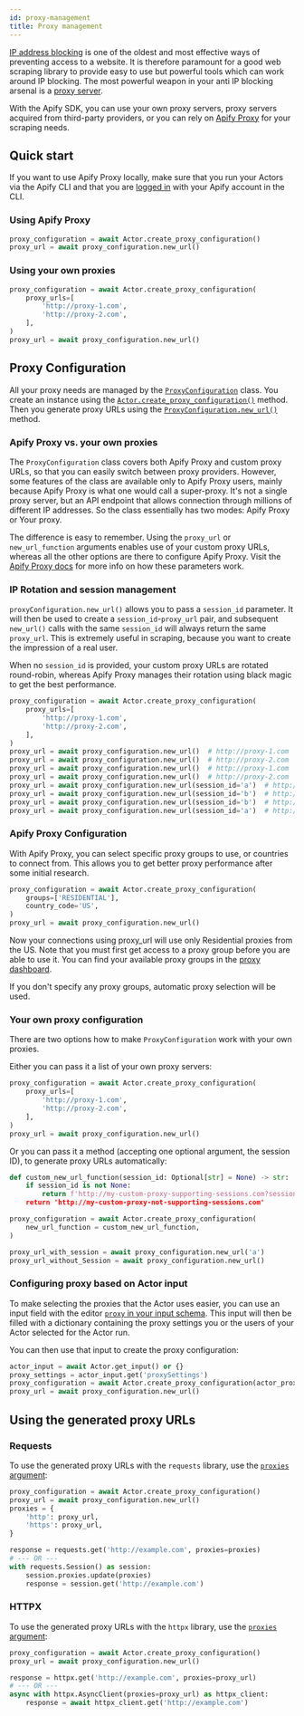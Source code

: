 ```yaml
---
id: proxy-management
title: Proxy management
---
```


[IP address blocking](https://en.wikipedia.org/wiki/IP_address_blocking)
is one of the oldest and most effective ways of preventing access to a website.
It is therefore paramount for a good web scraping library
to provide easy to use but powerful tools which can work around IP blocking.
The most powerful weapon in your anti IP blocking arsenal
is a [proxy server](https://en.wikipedia.org/wiki/Proxy_server).

With the Apify SDK, you can use your own proxy servers,
proxy servers acquired from third-party providers,
or you can rely on [Apify Proxy](https://apify.com/proxy) for your scraping needs.

## Quick start

If you want to use Apify Proxy locally,
make sure that you run your Actors via the Apify CLI
and that you are [logged in](https://docs.apify.com/cli/docs/installation#login-with-your-apify-account) with your Apify account in the CLI.

### Using Apify Proxy

```python
proxy_configuration = await Actor.create_proxy_configuration()
proxy_url = await proxy_configuration.new_url()
```

### Using your own proxies

```python
proxy_configuration = await Actor.create_proxy_configuration(
    proxy_urls=[
        'http://proxy-1.com',
        'http://proxy-2.com',
    ],
)
proxy_url = await proxy_configuration.new_url()
```

## Proxy Configuration

All your proxy needs are managed by the [`ProxyConfiguration`](../../reference/class/ProxyConfiguration) class.
You create an instance using the [`Actor.create_proxy_configuration()`](../../reference/class/Actor#create_proxy_configuration) method.
Then you generate proxy URLs using the [`ProxyConfiguration.new_url()`](../../reference/class/ProxyConfiguration#new_url) method.

### Apify Proxy vs. your own proxies

The `ProxyConfiguration` class covers both Apify Proxy and custom proxy URLs,
so that you can easily switch between proxy providers.
However, some features of the class are available only to Apify Proxy users,
mainly because Apify Proxy is what one would call a super-proxy.
It's not a single proxy server, but an API endpoint that allows connection
through millions of different IP addresses.
So the class essentially has two modes: Apify Proxy or Your proxy.

The difference is easy to remember.
Using the `proxy_url` or `new_url_function` arguments enables use of your custom proxy URLs,
whereas all the other options are there to configure Apify Proxy.
Visit the [Apify Proxy docs](https://docs.apify.com/proxy) for more info on how these parameters work.

### IP Rotation and session management

`proxyConfiguration.new_url()` allows you to pass a `session_id` parameter.
It will then be used to create a `session_id`-`proxy_url` pair,
and subsequent `new_url()` calls with the same `session_id` will always return the same `proxy_url`.
This is extremely useful in scraping, because you want to create the impression of a real user.

When no `session_id` is provided, your custom proxy URLs are rotated round-robin,
whereas Apify Proxy manages their rotation using black magic to get the best performance.

```python
proxy_configuration = await Actor.create_proxy_configuration(
    proxy_urls=[
        'http://proxy-1.com',
        'http://proxy-2.com',
    ],
)
proxy_url = await proxy_configuration.new_url()  # http://proxy-1.com
proxy_url = await proxy_configuration.new_url()  # http://proxy-2.com
proxy_url = await proxy_configuration.new_url()  # http://proxy-1.com
proxy_url = await proxy_configuration.new_url()  # http://proxy-2.com
proxy_url = await proxy_configuration.new_url(session_id='a')  # http://proxy-1.com
proxy_url = await proxy_configuration.new_url(session_id='b')  # http://proxy-2.com
proxy_url = await proxy_configuration.new_url(session_id='b')  # http://proxy-2.com
proxy_url = await proxy_configuration.new_url(session_id='a')  # http://proxy-1.com
```

### Apify Proxy Configuration

With Apify Proxy, you can select specific proxy groups to use, or countries to connect from.
This allows you to get better proxy performance after some initial research.

```python
proxy_configuration = await Actor.create_proxy_configuration(
    groups=['RESIDENTIAL'],
    country_code='US',
)
proxy_url = await proxy_configuration.new_url()
```

Now your connections using proxy_url will use only Residential proxies from the US.
Note that you must first get access to a proxy group before you are able to use it.
You can find your available proxy groups in the [proxy dashboard](https://console.apify.com/proxy).

If you don't specify any proxy groups, automatic proxy selection will be used.

### Your own proxy configuration

There are two options how to make `ProxyConfiguration` work with your own proxies.

Either you can pass it a list of your own proxy servers:

```python
proxy_configuration = await Actor.create_proxy_configuration(
    proxy_urls=[
        'http://proxy-1.com',
        'http://proxy-2.com',
    ],
)
proxy_url = await proxy_configuration.new_url()
```

Or you can pass it a method (accepting one optional argument, the session ID),
to generate proxy URLs automatically:

```python
def custom_new_url_function(session_id: Optional[str] = None) -> str:
    if session_id is not None:
        return f'http://my-custom-proxy-supporting-sessions.com?session-id={session_id}
    return 'http://my-custom-proxy-not-supporting-sessions.com'

proxy_configuration = await Actor.create_proxy_configuration(
    new_url_function = custom_new_url_function,
)

proxy_url_with_session = await proxy_configuration.new_url('a')
proxy_url_without_Session = await proxy_configuration.new_url()
```

### Configuring proxy based on Actor input

To make selecting the proxies that the Actor uses easier,
you can use an input field with the editor [`proxy` in your input schema](https://docs.apify.com/platform/actors/development/input-schema#object).
This input will then be filled with a dictionary containing the proxy settings you or the users of your Actor selected for the Actor run.

You can then use that input to create the proxy configuration:

```python
actor_input = await Actor.get_input() or {}
proxy_settings = actor_input.get('proxySettings')
proxy_configuration = await Actor.create_proxy_configuration(actor_proxy_input=proxy_settings)
proxy_url = await proxy_configuration.new_url()
```

## Using the generated proxy URLs

### Requests

To use the generated proxy URLs with the `requests` library,
use the [`proxies` argument](https://requests.readthedocs.io/en/latest/user/advanced/#proxies):

```python
proxy_configuration = await Actor.create_proxy_configuration()
proxy_url = await proxy_configuration.new_url()
proxies = {
    'http': proxy_url,
    'https': proxy_url,
}

response = requests.get('http://example.com', proxies=proxies)
# --- OR ---
with requests.Session() as session:
    session.proxies.update(proxies)
    response = session.get('http://example.com')
```

### HTTPX

To use the generated proxy URLs with the `httpx` library,
use the [`proxies` argument](https://www.python-httpx.org/advanced/#http-proxying):

```python
proxy_configuration = await Actor.create_proxy_configuration()
proxy_url = await proxy_configuration.new_url()

response = httpx.get('http://example.com', proxies=proxy_url)
# --- OR ---
async with httpx.AsyncClient(proxies=proxy_url) as httpx_client:
    response = await httpx_client.get('http://example.com')
```

<!-- TODO: more libraries (like aiohttp)? -->
